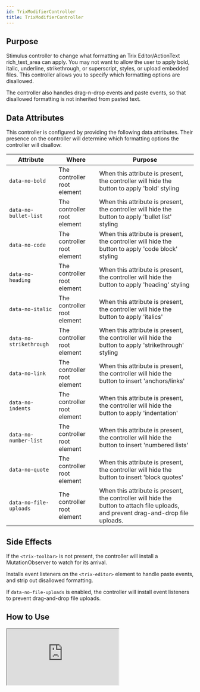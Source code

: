 ```yaml
---
id: TrixModifierController
title: TrixModifierController
---
```



## Purpose

Stimulus controller to change what formatting an Trix Editor/ActionText rich_text_area can apply.
You may not want to allow the user to apply bold, italic, underline, strikethrough, or superscript, styles, or upload embedded files.
This controller allows you to specify which formatting options are disallowed.

The controller also handles drag-n-drop events and paste events, so that disallowed formatting is not inherited from
pasted text.

## Data Attributes

This controller is configured by providing the following data attributes. Their presence on the controller will determine which formatting options the controller will disallow.

| Attribute | Where | Purpose |
| --- | --- | --- |
| `data-no-bold` | The controller root element | When this attribute is present, the controller will hide the button to apply 'bold' styling |
| `data-no-bullet-list` | The controller root element | When this attribute is present, the controller will hide the button to apply 'bullet list' styling |
| `data-no-code` | The controller root element | When this attribute is present, the controller will hide the button to apply 'code block' styling |
| `data-no-heading` | The controller root element | When this attribute is present, the controller will hide the button to apply 'heading' styling |
| `data-no-italic` | The controller root element | When this attribute is present, the controller will hide the button to apply 'italics' |
| `data-no-strikethrough` | The controller root element | When this attribute is present, the controller will hide the button to apply 'strikethrough' styling |
| `data-no-link` | The controller root element | When this attribute is present, the controller will hide the button to insert 'anchors/links' |
| `data-no-indents` | The controller root element | When this attribute is present, the controller will hide the button to apply 'indentation' |
| `data-no-number-list` | The controller root element | When this attribute is present, the controller will hide the button to insert 'numbered lists' |
| `data-no-quote` | The controller root element | When this attribute is present, the controller will hide the button to insert 'block quotes' |
| `data-no-file-uploads` | The controller root element | When this attribute is present, the controller will hide the button to attach file uploads, and prevent drag-and-drop file uploads. |


## Side Effects

If the `<trix-toolbar>` is not present, the controller will install a MutationObserver to watch for its arrival.

Installs event listeners on the `<trix-editor>` element to handle paste events, and strip out disallowed formatting.

If `data-no-file-uploads` is enabled, the controller will install event listeners to prevent drag-and-drop file uploads.


## How to Use
<iframe
  src="https:///stimulus-library.netlify.app/controllers/trix_modifier_controller.html"
  style={{width: "100%", height: "500px", border: "0", borderRadius: "4px", overflow: "hidden"}}
  sandbox="allow-forms allow-modals allow-popups allow-presentation allow-same-origin allow-scripts"
/>

